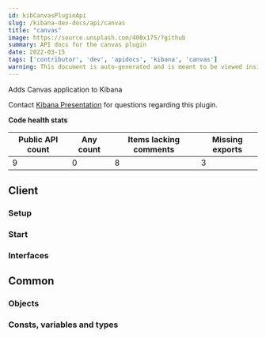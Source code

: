 ```yaml
---
id: kibCanvasPluginApi
slug: /kibana-dev-docs/api/canvas
title: "canvas"
image: https://source.unsplash.com/400x175/?github
summary: API docs for the canvas plugin
date: 2022-03-15
tags: ['contributor', 'dev', 'apidocs', 'kibana', 'canvas']
warning: This document is auto-generated and is meant to be viewed inside our experimental, new docs system. Reach out in #docs-engineering for more info.
---
```


Adds Canvas application to Kibana

Contact [Kibana Presentation](https://github.com/orgs/elastic/teams/kibana-presentation) for questions regarding this plugin.

**Code health stats**

| Public API count  | Any count | Items lacking comments | Missing exports |
|-------------------|-----------|------------------------|-----------------|
| 9 | 0 | 8 | 3 |

## Client

### Setup
<DocDefinitionList data={[canvasObj.client.setup]}/>

### Start
<DocDefinitionList data={[canvasObj.client.start]}/>

### Interfaces
<DocDefinitionList data={canvasObj.client.interfaces}/>

## Common

### Objects
<DocDefinitionList data={canvasObj.common.objects}/>

### Consts, variables and types
<DocDefinitionList data={canvasObj.common.misc}/>

